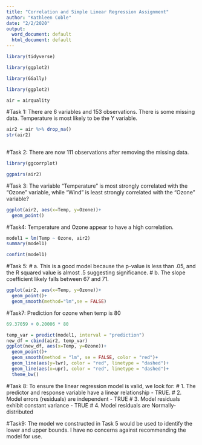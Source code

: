 ---
title: "Correlation and Simple Linear Regression Assignment"
author: "Kathleen Coble"
date: "2/2/2020"
output:
  word_document: default
  html_document: default
---

```{r}
library(tidyverse)
```

```{r}
library(ggplot2)
```

```{r}
library(GGally)
```

```{r}
library(ggplot2)
```

```{r}
air = airquality
```

#Task 1: There are 6 variables and 153 observations. There is some missing data. Temperature is most likely to be the Y variable.

```{r}
air2 = air %>% drop_na()
str(air2)
  
```

#Task 2: There are now 111 observations after removing the missing data.

```{r}
library(ggcorrplot)
```


```{r}
ggpairs(air2)
```

#Task 3: The variable "Temperature" is most strongly correlated with the “Ozone” variable, while "Wind" is least strongly correlated with the “Ozone” variable?

```{r}
ggplot(air2, aes(x=Temp, y=Ozone))+
  geom_point()
```

#Task4: Temperature and Ozone appear to have a high correlation.

```{r}
model1 = lm(Temp ~ Ozone, air2)
summary(model1)
```

```{r}
confint(model1)
```


#Task 5: 
# a. This is a good model because the p-value is less than .05, and the R squared value is almost .5 suggesting significance.
# b. The slope coefficient likely falls between 67 and 71.

```{r}
ggplot(air2, aes(x=Temp, y=Ozone))+
  geom_point()+
  geom_smooth(method="lm",se = FALSE)
```

#Task7: Prediction for ozone when temp is 80
```{r}
69.37059 + 0.20006 * 80
```

```{r}
temp_var = predict(model1, interval = "prediction")
new_df = cbind(air2, temp_var)
ggplot(new_df, aes(x=Temp, y=Ozone))+
  geom_point()+
  geom_smooth(method = "lm", se = FALSE, color = "red")+
  geom_line(aes(y=lwr), color = "red", linetype = "dashed")+
  geom_line(aes(x=upr), color = "red", linetype = "dashed")+
  theme_bw()
```

#Task 8: To ensure the linear regression model is valid, we look for:
# 1.	The predictor and response variable have a linear relationship - TRUE.
# 2.	Model errors (residuals) are independent - TRUE 
# 3.	Model residuals exhibit constant variance - TRUE
# 4.	Model residuals are Normally-distributed

#Task9: The model we constructed in Task 5 would be used to identify the lower and upper bounds. I have no concerns against recommending the model for use.






